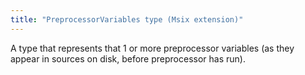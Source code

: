 ```yaml
---
title: "PreprocessorVariables type (Msix extension)"
---
```


A type that represents that 1 or more preprocessor variables (as they appear in sources on disk, before preprocessor has run).
